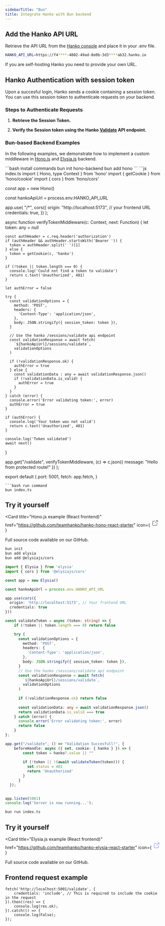 ```yaml
---
sidebarTitle: "Bun"
title: Integrate Hanko with Bun backend
---
```


## Add the Hanko API URL

Retrieve the API URL from the [Hanko console](https://cloud.hanko.io/) and place it in your .env file.

```sh .env
HANKO_API_URL=https://f4****-4802-49ad-8e0b-3d3****ab32.hanko.io
```

<Note>If you are self-hosting Hanko you need to provide your own URL.</Note>


## Hanko Authentication with session token

Upon a succesful login, Hanko sends a cookie containing a session token. You can use this session token to authenticate requests on your backend.

### Steps to Authenticate Requests

1. **Retrieve the Session Token.**

2. **Verify the Session token using the Hanko [Validate](/api-reference/public/session-management/validate-a-session-1) API endpoint.**

### Bun-based Backend Examples

In the following examples, we demonstrate how to implement a custom middleware in [Hono.js](https://hono.dev/) and [Elysia.js](https://elysiajs.com/) backend.

<Tabs>
<Tab title="Hono.js">
```bash install commands
bun init hono-backend
bun add hono
```
```js index.ts
import { Hono, type Context } from 'hono'
import { getCookie } from 'hono/cookie'
import { cors } from 'hono/cors'

const app = new Hono()

const hankoApiUrl = process.env.HANKO_API_URL

app.use(
    "/*",
    cors({
      origin: "http://localhost:5173", // your frontend URL
      credentials: true,
    })
  );

async function verifyTokenMiddleware(c: Context, next: Function) {
    let token: any = null

    const authHeader = c.req.header('authorization')
    if (authHeader && authHeader.startsWith('Bearer ')) {
      token = authHeader.split(' ')[1]
    } else {
      token = getCookie(c, 'hanko')
    }
  
    if (!token || token.length === 0) {
      console.log('Could not find a token to validate')
      return c.text('Unauthorized', 401)
    }
  
    let authError = false
  
    try {
      const validationOptions = {
        method: 'POST',
        headers: {
          'Content-Type': 'application/json',
        },
        body: JSON.stringify({ session_token: token }),
      }
  
      // Use the hanko /sessions/validate api endpoint 
      const validationResponse = await fetch(
        `${hankoApiUrl}/sessions/validate`,
        validationOptions
      )
  
      if (!validationResponse.ok) {
        authError = true
      } else {
        const validationData : any = await validationResponse.json()
        if (!validationData.is_valid) {
          authError = true
        }
      }
    } catch (error) {
      console.error('Error validating token:', error)
      authError = true
    }
  
    if (authError) {
      console.log('Your token was not valid')
      return c.text('Unauthorized', 401)
    }
  
    console.log('Token validated')
    await next()
}


app.get("/validate", verifyTokenMiddleware, (c) =>
    c.json({ message: "Hello from protected route!" })
);


export default {
  port: 5001,
  fetch: app.fetch,
}

```
```bash run command
bun index.ts
```

## Try it yourself

<Card
  title="Hono.js example (React frontend)"
  href="https://github.com/teamhanko/hanko-hono-react-starter"
  icon={
    <svg
      xmlns="http://www.w3.org/2000/svg"
      className="icon icon-tabler icon-tabler-external-link"
      width="24"
      height="24"
      viewBox="0 0 24 24"
      strokeWidth="2"
      stroke="currentColor"
      fill="none"
      strokeLinecap="round"
      strokeLinejoin="round"
    >
      <path stroke="none" d="M0 0h24v24H0z" fill="none"></path>
      <path d="M12 6h-6a2 2 0 0 0 -2 2v10a2 2 0 0 0 2 2h10a2 2 0 0 0 2 -2v-6"></path>
      <path d="M11 13l9 -9"></path>
      <path d="M15 4h5v5"></path>
    </svg>
  }
>
  Full source code available on our GitHub.
</Card>
</Tab>
<Tab title="Elysia.js">
```bash install commands
bun init
bun add elysia
bun add @elysiajs/cors
```
```ts index.ts
import { Elysia } from 'elysia'
import { cors } from '@elysiajs/cors'

const app = new Elysia()

const hankoApiUrl = process.env.HANKO_API_URL

app.use(cors({
  origin: 'http://localhost:5173', // Your frontend URL
  credentials: true
}))

const validateToken = async (token: string) => {
    if (!token || token.length === 0) return false

    try {
      const validationOptions = {
        method: 'POST',
        headers: {
          'Content-Type': 'application/json',
        },
        body: JSON.stringify({ session_token: token }),
      }
      // Use the hanko /sessions/validate api endpoint 
      const validationResponse = await fetch(
        `${hankoApiUrl}/sessions/validate`,
        validationOptions
      )
  
      if (!validationResponse.ok) return false
  
      const validationData: any = await validationResponse.json()
      return validationData.is_valid === true
    } catch (error) {
      console.error('Error validating token:', error)
      return false
    }
};

app.get("/validate", () => "Validation Succesfull!", {
    beforeHandle: async ({ set, cookie: { hanko } }) => {
        const token = hanko?.value || ""
      
        if (!token || !(await validateToken(token))) {
          set.status = 401
          return 'Unauthorized'
        }
      }
  });
  

app.listen(5001)
console.log('Server is now running...');
```
```bash run command
bun run index.ts
```
## Try it yourself

<Card
  title="Elysia.js example (React frontend)"
  href="https://github.com/teamhanko/hanko-elysia-react-starter"
  icon={
    <svg
      xmlns="http://www.w3.org/2000/svg"
      className="icon icon-tabler icon-tabler-external-link"
      width="24"
      height="24"
      viewBox="0 0 24 24"
      strokeWidth="2"
      stroke="#5465FF"
      fill="none"
      strokeLinecap="round"
      strokeLinejoin="round"
    >
      <path stroke="none" d="M0 0h24v24H0z" fill="none"></path>
      <path d="M12 6h-6a2 2 0 0 0 -2 2v10a2 2 0 0 0 2 2h10a2 2 0 0 0 2 -2v-6"></path>
      <path d="M11 13l9 -9"></path>
      <path d="M15 4h5v5"></path>
    </svg>
  }
>
  Full source code available on our GitHub.
</Card>
</Tab>
</Tabs>


## Frontend request example
```tsx example.ts
fetch('http://localhost:5001/validate', {
    credentials: 'include', // This is required to include the cookie in the request
}).then((res) => {
    console.log(res.ok);
}).catch(() => {
    console.log(False);
});
```